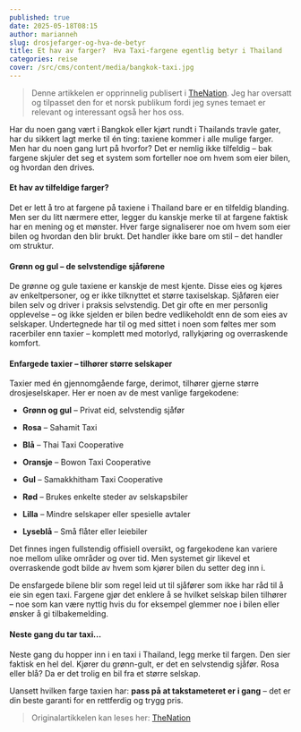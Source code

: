 ```yaml
---
published: true
date: 2025-05-18T08:15
author: marianneh
slug: drosjefarger-og-hva-de-betyr
title: Et hav av farger?  Hva Taxi-fargene egentlig betyr i Thailand
categories: reise
cover: /src/cms/content/media/bangkok-taxi.jpg
---
```

> Denne artikkelen er opprinnelig publisert i [TheNation](https://nationthailand.com). Jeg har oversatt og tilpasset den for et norsk publikum fordi jeg synes temaet er relevant og interessant også her hos oss.

Har du noen gang vært i Bangkok eller kjørt rundt i Thailands travle gater, har du sikkert lagt merke til én ting: taxiene kommer i alle mulige farger. Men har du noen gang lurt på hvorfor? Det er nemlig ikke tilfeldig – bak fargene skjuler det seg et system som forteller noe om hvem som eier bilen, og hvordan den drives.

#### Et hav av tilfeldige farger?

Det er lett å tro at fargene på taxiene i Thailand bare er en tilfeldig blanding. Men ser du litt nærmere etter, legger du kanskje merke til at fargene faktisk har en mening og et mønster. Hver farge signaliserer noe om hvem som eier bilen og hvordan den blir brukt. Det handler ikke bare om stil – det handler om struktur.

#### Grønn og gul – de selvstendige sjåførene

De grønne og gule taxiene er kanskje de mest kjente. Disse eies og kjøres av enkeltpersoner, og er ikke tilknyttet et større taxiselskap. Sjåføren eier bilen selv og driver i praksis selvstendig. Det gir ofte en mer personlig opplevelse – og ikke sjelden er bilen bedre vedlikeholdt enn de som eies av selskaper. Undertegnede har til og med sittet i noen som føltes mer som racerbiler enn taxier – komplett med motorlyd, rallykjøring og overraskende komfort.

#### Enfargede taxier – tilhører større selskaper

Taxier med én gjennomgående farge, derimot, tilhører gjerne større drosjeselskaper. Her er noen av de mest vanlige fargekodene:

*   **Grønn og gul** – Privat eid, selvstendig sjåfør
    
*   **Rosa** – Sahamit Taxi
    
*   **Blå** – Thai Taxi Cooperative
    
*   **Oransje** – Bowon Taxi Cooperative
    
*   **Gul** – Samakkhitham Taxi Cooperative
    
*   **Rød** – Brukes enkelte steder av selskapsbiler
    
*   **Lilla** – Mindre selskaper eller spesielle avtaler
    
*   **Lyseblå** – Små flåter eller leiebiler
    

Det finnes ingen fullstendig offisiell oversikt, og fargekodene kan variere noe mellom ulike områder og over tid. Men systemet gir likevel et overraskende godt bilde av hvem som kjører bilen du setter deg inn i.

De ensfargede bilene blir som regel leid ut til sjåfører som ikke har råd til å eie sin egen taxi. Fargene gjør det enklere å se hvilket selskap bilen tilhører – noe som kan være nyttig hvis du for eksempel glemmer noe i bilen eller ønsker å gi tilbakemelding.

#### Neste gang du tar taxi...

Neste gang du hopper inn i en taxi i Thailand, legg merke til fargen. Den sier faktisk en hel del. Kjører du grønn-gult, er det en selvstendig sjåfør. Rosa eller blå? Da er det trolig en bil fra et større selskap.

Uansett hvilken farge taxien har: **pass på at takstameteret er i gang** – det er din beste garanti for en rettferdig og trygg pris.

> Originalartikkelen kan leses her: [TheNation](https://www.nationthailand.com/life/travel/40050103)